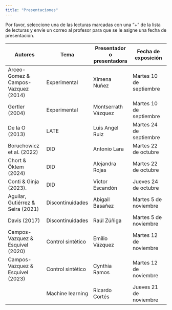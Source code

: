 ```yaml
---
title: "Presentaciones"
---
```


Por favor, seleccione una de las lecturas marcadas con una "+" de la lista de lecturas y envíe un correo al profesor para que se le asigne una fecha de presentación.

| **Autores** | **Tema** | **Presentador o presentadora** | **Fecha de exposición** |
| --- | --- | --- | --- |
| Arceo-Gomez & Campos-Vazquez (2014) | Experimental | Ximena Nuñez  | Martes 10 de septiembre |
| Gertler (2004) | Experimental | Montserrath Vázquez | Martes 10 de septiembre |
| De la O (2013)  | LATE | Luis Angel Ruiz  | Martes 24 de septiembre |
| Boruchowicz et al. (2022) | DID | Antonio Lara  | Martes 22 de octubre |
| Chort & Öktem (2024)  | DID | Alejandra Rojas  | Martes 22 de octubre |
| Conti & Ginja (2023). | DID | Víctor Escandón  | Jueves 24 de octubre |
| Aguilar, Gutiérrez & Seira (2021) | Discontinuidades | Abigail Basañez  | Martes 5 de noviembre |
| Davis (2017) | Discontinuidades | Raúl Zúñiga  | Martes 5 de noviembre |
| Campos-Vazquez & Esquivel (2020) | Control sintético | Emilio Vázquez  | Martes 12 de noviembre |
| Campos-Vazquez & Esquivel (2023) | Control sintético | Cynthia Ramos  | Martes 12 de noviembre |
|  | Machine learning | Ricardo Cortés  | Jueves 21 de noviembre |

